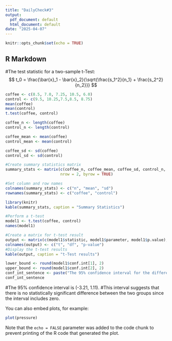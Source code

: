 ```yaml
---
title: "DailyCheck#3"
output:
  pdf_document: default
  html_document: default
date: "2025-04-07"
---
```


```r
knitr::opts_chunk$set(echo = TRUE)
```

## R Markdown
#The test statistic for a two-sample t-Test:
$$
t_0 = \frac{\bar{x}_1 - \bar{x}_2}{\sqrt{\frac{s_1^2}{n_1} + \frac{s_2^2}{n_2}}}
$$

```r

coffee <- c(8.5, 7.0, 7.25, 10.5, 6.0)
control <- c(9.5, 10.25,7.5,8.5, 8.75)
mean(coffee)
mean(control)
t.test(coffee, control)
```
```r
coffee_n <- length(coffee)
control_n <- length(control)

coffee_mean <- mean(coffee)
control_mean <- mean(control)

coffee_sd <- sd(coffee)
control_sd <- sd(control)

#Create summary statistics matrix
summary_stats <- matrix(c(coffee_n, coffee_mean, coffee_sd, control_n, control_mean, control_sd),
                        nrow = 2, byrow = TRUE)

#Set column and row names
colnames(summary_stats) <- c("n", "mean", "sd")
rownames(summary_stats) <- c("coffee", "control")

library(knitr)
kable(summary_stats, caption = "Summary Statistics")
```
```r
#Perform a t-test
model1 <- t.test(coffee, control)
names(model1)
```
```r
#Create a matrix for t-test result
output <- matrix(c(model1$statistic, model1$parameter, model1$p.value), nrow = 1)
colnames(output) <- c("t", "df", "p-value")
#Display the t-test results
kable(output, caption = "t-Test results")
```

```r
lower_bound <- round(model1$conf.int[1], 2)
upper_bound <- round(model1$conf.int[2], 2)
conf_int_sentence <- paste("The 95% confidence interval for the difference in mean sleep hours between the two groups is (", lower_bound, "," , upper_bound, ").")
conf_int_sentence
```
#The 95% confidence interval is (-3.21, 1.11). 
#This interval suggests that there is no statistically significant difference between the two groups since the interval includes zero.

You can also embed plots, for example:

```r
plot(pressure)
```

Note that the `echo = FALSE` parameter was added to the code chunk to prevent printing of the R code that generated the plot.
